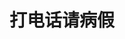 # 打电话请病假
<ScDailyConversation />
<br />
<Dialog>
# Hi Carla, I need to ask for [sick leave/n.] today. I caught a [nasty/adj./3] cold and woke up with a terrible headache this morning.
#### I understand. [Take care of/v.] yourself. Go see a doctor and pick up some medicine.
# I will. I will try to come in the office this afternoon if I feel better.
#### Take a sick day. Get well first before coming to the office, or you'll get us all sick.
# OK. Thanks. There's something I need help with. I need to do a sales [pitch/n./7] at Smith Technology at 4 p\.m\. this afternoon.
#### Don't worry. I'll have Charlie go in your place. Rest and get well soon.
# OK. Thank you, Carla. Bye.
</Dialog>
